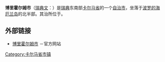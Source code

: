 {{Infobox Kommun|
fullname=Borgholms kommun|
coatofarms=[[Image:Borgholm_vapen.svg|100px]]|
county=[[卡尔马省|卡尔马省]]|
province=[[Öland|Öland]]|
capital={{link-en|博里霍尔姆|Borgholm}}|
map=[[Image:Borgholm_Municipality_in_Kalmar_County.png|200px]]|
arearank=第153名|
area=683.80|
arealand=680.19|
populationrank=第196名|
population=10,983|
densityrank=第194名|
populationdensity=16.1|
website=http://www.borgholm.se/|{{dead link|date=2017年11月 |bot=InternetArchiveBot |fix-attempted=yes }}
footnotes=面积与人口统计数据来自[[瑞典统计局|瑞典统计局]]，截至2006年12月31日}}

'''博里霍尔姆市'''（[[瑞典文|瑞典文]]：{{lang|sv|''Borgholms kommun''}}）是[[瑞典|瑞典]]东南部[[卡尔马省|卡尔马省]]的一个[[瑞典自治市|自治市]]，坐落于[[波罗的海|波罗的海]][[厄兰岛|厄兰岛]]的北半部。其治所位于{{link-en|博里霍尔姆|Borgholm}}。

==外部链接==
*[http://www.borgholm.se/ 博里霍尔姆市] {{Wayback|url=http://www.borgholm.se/ |date=20210222170111 }}－官方网站

{{Kalmar County}}
{{Localities in Borgholm Municipality}}

{{coord|56|53|N|16|39|E|region:SE-H_type:city(11997)_source:dewiki|display=title}}

[[Category:卡尔马省市镇|Category:卡尔马省市镇]]